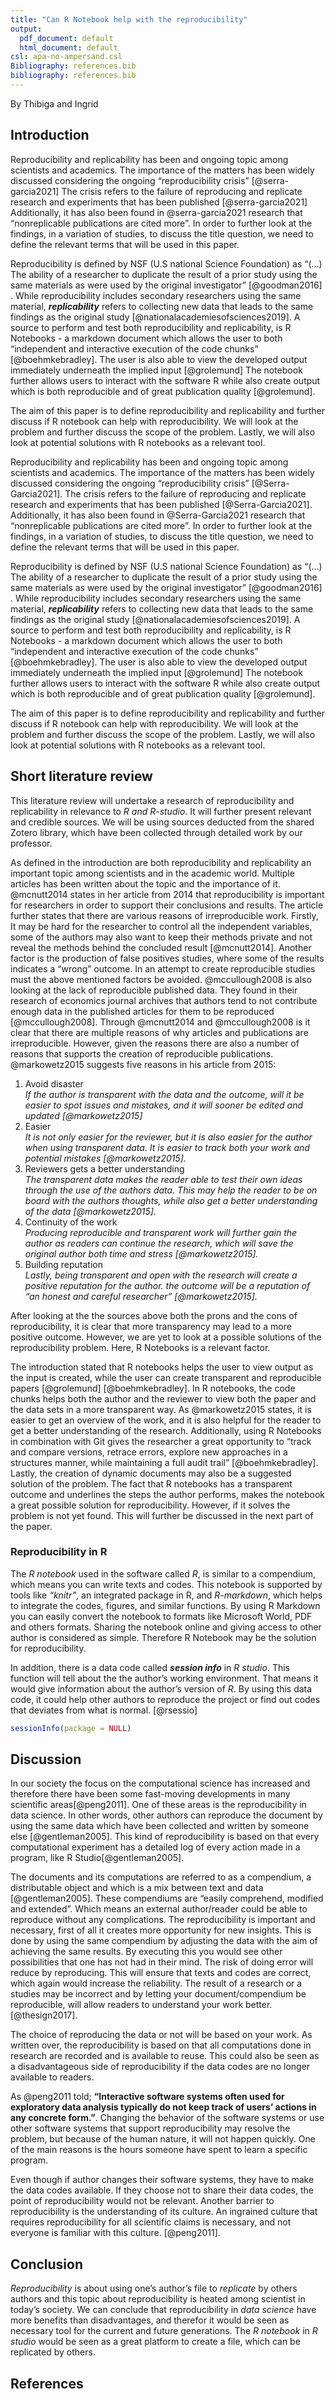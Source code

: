 ```yaml
---
title: "Can R Notebook help with the reproducibility"
output:
  pdf_document: default
  html_document: default
csl: apa-no-ampersand.csl
Bibliography: references.bib
bibliography: references.bib
---
```


By Thibiga and Ingrid

## Introduction

Reproducibility and replicability has been and ongoing topic among
scientists and academics. The importance of the matters has been widely
discussed considering the ongoing "reproducibility crisis"
[@serra-garcia2021] The crisis refers to the failure of reproducing and
replicate research and experiments that has been published
[@serra-garcia2021] Additionally, it has also been found in
@serra-garcia2021 research that "nonreplicable publications are cited
more". In order to further look at the findings, in a variation of
studies, to discuss the title question, we need to define the relevant
terms that will be used in this paper.

Reproducibility is defined by NSF (U.S national Science Foundation) as
"(...) The ability of a researcher to duplicate the result of a prior
study using the same materials as were used by the original
investigator" [@goodman2016] . While reproducibility includes secondary
researchers using the same material, ***replicability*** refers to
collecting new data that leads to the same findings as the original
study [@nationalacademiesofsciences2019]. A source to perform and test
both reproducibility and replicability, is R Notebooks - a markdown
document which allows the user to both "independent and interactive
execution of the code chunks" [@boehmkebradley]. The user is also able
to view the developed output immediately underneath the implied input
[@grolemund] The notebook further allows users to interact with the
software R while also create output which is both reproducible and of
great publication quality [@grolemund].

The aim of this paper is to define reproducibility and replicability and
further discuss if R notebook can help with reproducibility. We will
look at the problem and further discuss the scope of the problem.
Lastly, we will also look at potential solutions with R notebooks as a
relevant tool.

Reproducibility and replicability has been and ongoing topic among
scientists and academics. The importance of the matters has been widely
discussed considering the ongoing "reproducibility crisis"
[@Serra-Garcia2021]. The crisis refers to the failure of reproducing and
replicate research and experiments that has been published
[@Serra-Garcia2021]. Additionally, it has also been found in
@Serra-Garcia2021 research that "nonreplicable publications are cited
more". In order to further look at the findings, in a variation of
studies, to discuss the title question, we need to define the relevant
terms that will be used in this paper.

Reproducibility is defined by NSF (U.S national Science Foundation) as
"(...) The ability of a researcher to duplicate the result of a prior
study using the same materials as were used by the original
investigator" [@goodman2016] . While reproducibility includes secondary
researchers using the same material, ***replicability*** refers to
collecting new data that leads to the same findings as the original
study [@nationalacademiesofsciences2019]. A source to perform and test
both reproducibility and replicability, is R Notebooks - a markdown
document which allows the user to both "independent and interactive
execution of the code chunks" [@boehmkebradley]. The user is also able
to view the developed output immediately underneath the implied input
[@grolemund] The notebook further allows users to interact with the
software R while also create output which is both reproducible and of
great publication quality [@grolemund].

The aim of this paper is to define reproducibility and replicability and
further discuss if R notebook can help with reproducibility. We will
look at the problem and further discuss the scope of the problem.
Lastly, we will also look at potential solutions with R notebooks as a
relevant tool.

## Short literature review

This literature review will undertake a research of reproducibility and
replicability in relevance to *R and R-studio*. It will further present
relevant and credible sources. We will be using sources deducted from
the shared Zotero library, which have been collected through detailed
work by our professor.

As defined in the introduction are both reproducibility and
replicability an important topic among scientists and in the academic
world. Multiple articles has been written about the topic and the
importance of it. @mcnutt2014 states in her article from 2014 that
reproducibility is important for researchers in order to support their
conclusions and results. The article further states that there are
various reasons of irreproducible work. Firstly, It may be hard for the
researcher to control all the independent variables, some of the authors
may also want to keep their methods private and not reveal the methods
behind the concluded result [@mcnutt2014]. Another factor is the
production of false positives studies, where some of the results
indicates a "wrong" outcome. In an attempt to create reproducible
studies must the above mentioned factors be avoided. @mccullough2008 is
also looking at the lack of reproducible published data. They found in
their research of economics journal archives that authors tend to not
contribute enough data in the published articles for them to be
reproduced [@mccullough2008]. Through @mcnutt2014 and @mccullough2008 is
it clear that there are multiple reasons of why articles and
publications are irreproducible. However, given the reasons there are
also a number of reasons that supports the creation of reproducible
publications. @markowetz2015 suggests five reasons in his article from
2015:

1.  Avoid disaster\
    *If the author is transparent with the data and the outcome, will it
    be easier to spot issues and mistakes, and it will sooner be edited
    and updated [@markowetz2015]*
2.  Easier\
    *It is not only easier for the reviewer, but it is also easier for
    the author when using transparent data. It is easier to track both
    your work and potential mistakes [@markowetz2015].*
3.  Reviewers gets a better understanding\
    *The transparent data makes the reader able to test their own ideas
    through the use of the authors data. This may help the reader to be
    on board with the authors thoughts, while also get a better
    understanding of the data [@markowetz2015].*
4.  Continuity of the work\
    *Producing reproducible and transparent work will further gain the
    author as readers can continue the research, which will save the
    original author both time and stress [@markowetz2015].*
5.  Building reputation\
    *Lastly, being transparent and open with the research will create a
    positive reputation for the author. the outcome will be a reputation
    of "an honest and careful researcher" [@markowetz2015].*

After looking at the the sources above both the prons and the cons of
reproducibility, it is clear that more transparency may lead to a more
positive outcome. However, we are yet to look at a possible solutions of
the reproducibility problem. Here, R Notebooks is a relevant factor.

The introduction stated that R notebooks helps the user to view output
as the input is created, while the user can create transparent and
reproducible papers [@grolemund] [@boehmkebradley]. In R notebooks, the
code chunks helps both the author and the reviewer to view both the
paper and the data sets in a more transparent way. As @markowetz2015
states, it is easier to get an overview of the work, and it is also
helpful for the reader to get a better understanding of the research.
Additionally, using R Notebooks in combination with Git gives the
researcher a great opportunity to "track and compare versions, retrace
errors, explore new approaches in a structures manner, while maintaining
a full audit trail" [@boehmkebradley]. Lastly, the creation of dynamic
documents may also be a suggested solution of the problem. The fact that
R notebooks has a transparent outcome and underlines the steps the
author performs, makes the notebook a great possible solution for
reproducibility. However, if it solves the problem is not yet found.
This will further be discussed in the next part of the paper.

### Reproducibility in R

The *R notebook* used in the software called *R*, is similar to a
compendium, which means you can write texts and codes. This notebook is
supported by tools like *"knitr"*, an integrated package in R, and
*R-markdown*, which helps to integrate the codes, figures, and similar
functions. By using R Markdown you can easily convert the notebook to
formats like Microsoft World, PDF and others formats. Sharing the
notebook online and giving access to other author is considered as
simple. Therefore R Notebook may be the solution for reproducibility.

In addition, there is a data code called ***session info*** in *R
studio*. This function will tell about the the author's working
environment. That means it would give information about the author's
version of *R*. By using this data code, it could help other authors to
reproduce the project or find out codes that deviates from what is
normal. [@rsessio]

```r
sessionInfo(package = NULL)
```

## Discussion

In our society the focus on the computational science has increased and
therefore there have been some fast-moving developments in many
scientific areas[@peng2011]. One of these areas is the reproducibility
in data science. In other words, other authors can reproduce the
document by using the same data which have been collected and written by
someone else [@gentleman2005]. This kind of reproducibility is based on
that every computational experiment has a detailed log of every action
made in a program, like R Studio[@gentleman2005].

The documents and its computations are referred to as a compendium, a
distributable object and which is a mix between text and data
[@gentleman2005]. These compendiums are "easily comprehend, modified and
extended". Which means an external author/reader could be able to
reproduce without any complications. The reproducibility is important
and necessary, first of all it creates more opportunity for new
insights. This is done by using the same compendium by adjusting the
data with the aim of achieving the same results. By executing this you
would see other possibilities that one has not had in their mind. The
risk of doing error will reduce by reproducing. This will ensure that
texts and codes are correct, which again would increase the reliability.
The result of a research or a studies may be incorrect and by letting
your document/compendium be reproducible, will allow readers to
understand your work better. [@thesign2017].

The choice of reproducing the data or not will be based on your work. As
written over, the reproducibility is based on that all computations done
in research are recorded and is available to reuse. This could also be
seen as a disadvantageous side of reproducibility if the data codes are
no longer available to readers.

As @peng2011 told; **"Interactive software systems often used for
exploratory data analysis typically do not keep track of users' actions
in any concrete form."**. Changing the behavior of the software systems
or use other software systems that support reproducibility may resolve
the problem, but because of the human nature, it will not happen
quickly. One of the main reasons is the hours someone have spent to
learn a specific program.

Even though if author changes their software systems, they have to make
the data codes available. If they choose not to share their data codes,
the point of reproducibility would not be relevant. Another barrier to
reproducibility is the understanding of its culture. An ingrained
culture that requires reproducibility for all scientific claims is
necessary, and not everyone is familiar with this culture. [@peng2011].

## Conclusion

*Reproducibility* is about using one's author's file to *replicate* by
others authors and this topic about reproducibility is heated among
scientist in today's society. We can conclude that reproducibility in
*data science* have more benefits than disadvantages, and therefor it
would be seen as necessary tool for the current and future generations.
The *R notebook* in *R studio* would be seen as a great platform to
create a file, which can be replicated by others.

## **References**
